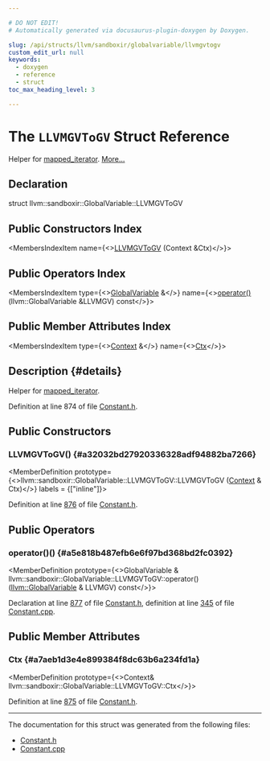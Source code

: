 ```yaml
---

# DO NOT EDIT!
# Automatically generated via docusaurus-plugin-doxygen by Doxygen.

slug: /api/structs/llvm/sandboxir/globalvariable/llvmgvtogv
custom_edit_url: null
keywords:
  - doxygen
  - reference
  - struct
toc_max_heading_level: 3

---
```





# The `LLVMGVToGV` Struct Reference

<DoxygenPage pluginConfig={pluginConfig}>

Helper for <a href="/docs/api/classes/llvm/mapped-iterator">mapped&#95;iterator</a>. <a href="#details">More...</a>

## Declaration

<CodeBlock>struct llvm::sandboxir::GlobalVariable::LLVMGVToGV</CodeBlock>

## Public Constructors Index

<MembersIndex>

<MembersIndexItem
  name={<><a href="#a32032bd27920336328adf94882ba7266">LLVMGVToGV</a> (Context &amp;Ctx)</>}>
</MembersIndexItem>

</MembersIndex>

## Public Operators Index

<MembersIndex>

<MembersIndexItem
  type={<><a href="/docs/api/classes/llvm/sandboxir/globalvariable">GlobalVariable</a> &amp;</>}
  name={<><a href="#a5e818b487efb6e6f97bd368bd2fc0392">operator()</a> (llvm::GlobalVariable &amp;LLVMGV) const</>}>
</MembersIndexItem>

</MembersIndex>

## Public Member Attributes Index

<MembersIndex>

<MembersIndexItem
  type={<><a href="/docs/api/classes/llvm/sandboxir/context">Context</a> &amp;</>}
  name={<><a href="#a7aeb1d3e4e899384f8dc63b6a234fd1a">Ctx</a></>}>
</MembersIndexItem>

</MembersIndex>

## Description {#details}

Helper for <a href="/docs/api/classes/llvm/mapped-iterator">mapped&#95;iterator</a>.

Definition at line 874 of file <a href="/docs/api/files/include/include/llvm/include/llvm/sandboxir/constant-h">Constant.h</a>.

<SectionDefinition>

## Public Constructors

### LLVMGVToGV() {#a32032bd27920336328adf94882ba7266}

<MemberDefinition
  prototype={<>llvm::sandboxir::GlobalVariable::LLVMGVToGV::LLVMGVToGV (<a href="/docs/api/classes/llvm/sandboxir/context">Context</a> &amp; Ctx)</>}
  labels = {["inline"]}>

Definition at line <a href="/docs/api/files/include/include/llvm/include/llvm/sandboxir/constant-h/#l00876">876</a> of file <a href="/docs/api/files/include/include/llvm/include/llvm/sandboxir/constant-h">Constant.h</a>.
</MemberDefinition>

</SectionDefinition>

<SectionDefinition>

## Public Operators

### operator()() {#a5e818b487efb6e6f97bd368bd2fc0392}

<MemberDefinition
  prototype={<>GlobalVariable &amp; llvm::sandboxir::GlobalVariable::LLVMGVToGV::operator() (<a href="/docs/api/classes/llvm/globalvariable">llvm::GlobalVariable</a> &amp; LLVMGV) const</>}>

Declaration at line <a href="/docs/api/files/include/include/llvm/include/llvm/sandboxir/constant-h/#l00877">877</a> of file <a href="/docs/api/files/include/include/llvm/include/llvm/sandboxir/constant-h">Constant.h</a>, definition at line <a href="/docs/api/files/lib/lib/sandboxir/constant-cpp/#l00345">345</a> of file <a href="/docs/api/files/lib/lib/sandboxir/constant-cpp">Constant.cpp</a>.
</MemberDefinition>

</SectionDefinition>

<SectionDefinition>

## Public Member Attributes

### Ctx {#a7aeb1d3e4e899384f8dc63b6a234fd1a}

<MemberDefinition
  prototype={<>Context&amp; llvm::sandboxir::GlobalVariable::LLVMGVToGV::Ctx</>}>

Definition at line <a href="/docs/api/files/include/include/llvm/include/llvm/sandboxir/constant-h/#l00875">875</a> of file <a href="/docs/api/files/include/include/llvm/include/llvm/sandboxir/constant-h">Constant.h</a>.
</MemberDefinition>

</SectionDefinition>

<hr/>

The documentation for this struct was generated from the following files:

<ul>
<li><a href="/docs/api/files/include/include/llvm/include/llvm/sandboxir/constant-h">Constant.h</a></li>
<li><a href="/docs/api/files/lib/lib/sandboxir/constant-cpp">Constant.cpp</a></li>
</ul>

</DoxygenPage>

